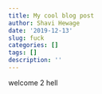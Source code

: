 ```yaml
---
title: My cool blog post
author: Shavi Hewage
date: '2019-12-13'
slug: fuck
categories: []
tags: []
description: ''
---
```


welcome 2 hell